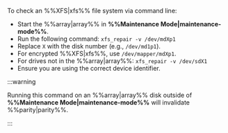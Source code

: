 To check an %%XFS|xfs%% file system via command line:

- Start the %%array|array%% in **%%Maintenance Mode|maintenance-mode%%**.
- Run the following command: `xfs_repair -v /dev/mdXp1`
- Replace `X` with the disk number (e.g., `/dev/md1p1`).
- For encrypted %%XFS|xfs%%, use `/dev/mapper/mdXp1`.
- For drives not in the %%array|array%%: `xfs_repair -v /dev/sdX1`
- Ensure you are using the correct device identifier.

:::warning

Running this command on an %%array|array%% disk outside of **%%Maintenance Mode|maintenance-mode%%** will invalidate %%parity|parity%%.

:::
